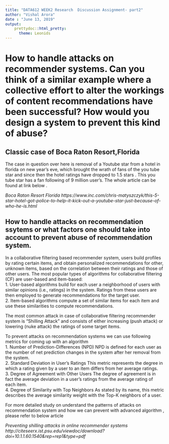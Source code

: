 ---
title: "DATA612 WEEK2 Research  Discussion Assignment- part2"
author: "Vishal Arora"
date : "June 13, 2019"
output:
    prettydoc::html_pretty:
      theme: Leonids
---

# How to handle attacks on recommender systems. Can you think of a similar example where a collective effort to alter the workings of content recommendations have been successful? How would you design a system to prevent this kind of abuse?

## Classic case of Boca Raton Resort,Florida

The case in question over here is removal of a Youtube star from a hotel in florida on new year's eve, which brought the wrath of fans of the you tube star and since then the hotel ratings have dropped to 1.5 stars . This you tube star has a fan following of 9 million user's. The whole article can be found at link below .                 

_Boca Raton Resort Florida_
_https://www.inc.com/chris-matyszczyk/this-5-star-hotel-got-police-to-help-it-kick-out-a-youtube-star-just-because-of-who-he-is.html_
                   

## How to handle attacks on recommendation ssytems or what factors one should take into account to prevent abuse of recommendation system.

In a collaborative filtering based recommender system, users build profiles by rating certain items, and obtain personalized recommendations for other, unknown items, based on the correlation between their ratings and those of other users. The most popular types of algorithms for collaborative filtering (CF) are user-based and item-based:            
1. User-based algorithms build for each user a neighborhood of users with similar opinions (i.e., ratings) in the system. Ratings from these users are then employed to generate recommendations for the target user.              
2. Item-based algorithms compute a set of similar items for each item and use these similarities to compute recommendations.                                     

The most common attack in case of  collaborative filtering  recommender system is "Shilling Attack"  and consists of either increasing (push attack) or lowering (nuke attack) the ratings of some target items.                       

To prevent attacks on recommendation systems we can use following metrics  for coming up with an algorithm            
1. Number of Prediction-Differences (NPD) NPD is defined for each user as the number of net prediction changes in the system after her removal from the system.                         
2. Standard Deviation in User's Ratings This metric represents the degree in which a rating given by a user to an item differs from her average ratings.                                  
3. Degree of Agreement with Other Users The degree of agreement is in fact the average deviation in a user's ratings from the average rating of each item.                                   
4. Degree of Similarity with Top Neighbors As stated by its name, this metric describes the average similarity weight with the Top-K neighbors of a user.                              

For more detailed study on understand the patterns of attacks on recommendation system and how we can prevent with advanced algorithm , please refer to below article


_Preventing shilling attacks in online recommender systems_              
_http://citeseerx.ist.psu.edu/viewdoc/download?doi=10.1.1.60.1540&rep=rep1&type=pdf_






